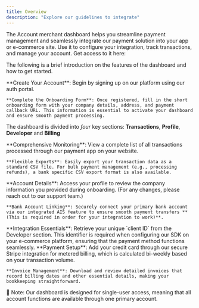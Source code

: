 ```yaml
---
title: Overview
description: "Explore our guidelines to integrate"
---
```



The Account merchant dashboard helps you streamline payment management and seamlessly integrate our payment solution into your app or e-commerce site. Use it to configure your integration, track transactions, and manage your account. Get access to it here:

The following is a brief introduction on the features of the dashboard and how to get started.

<Accordion title="Onboarding" icon="fa-info-circle">
    **Create Your Account**: Begin by signing up on our platform using our auth portal.

    **Complete the Onboarding Form**: Once registered, fill in the short onboarding form with your company details, address, and payment callback URL. This information is essential to activate your dashboard and ensure smooth payment processing.
</Accordion>

The dashboard is divided into *four* key sections: **Transactions**, **Profile**, **Developer** and **Billing**

<Accordion title="Transactions" icon="fa-info-circle">
    **Comprehensive Monitoring**: View a complete list of all transactions processed through our payment app on your website.

    **Flexible Exports**: Easily export your transaction data as a standard CSV file. For bulk payment management (e.g., processing refunds), a bank specific CSV export format is also available.
</Accordion>

<Accordion title="Profile" icon="fa-info-circle">
    **Account Details**: Access your profile to review the company information you provided during onboarding. (For any changes, please reach out to our support team.)

    **Bank Account Linking**: Securely connect your primary bank account via our integrated AIS feature to ensure smooth payment transfers **(This is required in order for your integration to work)**.
</Accordion>

<Accordion title="Developer" icon="fa-info-circle">
    **Integration Essentials**: Retrieve your unique `client ID` from the Developer section. This identifier is required when configuring our SDK on your e-commerce platform, ensuring that the payment method functions seamlessly.
</Accordion>

<Accordion title="Billing" icon="fa-info-circle">
    **Payment Setup**: Add your credit card through our secure Stripe integration for metered billing, which is calculated bi-weekly based on your transaction volume.

    **Invoice Management**: Download and review detailed invoices that record billing dates and other essential details, making your bookkeeping straightforward.
</Accordion>

<Warning>
    🚧 Note: Our dashboard is designed for single-user access, meaning that all account functions are available through one primary account.
</Warning>